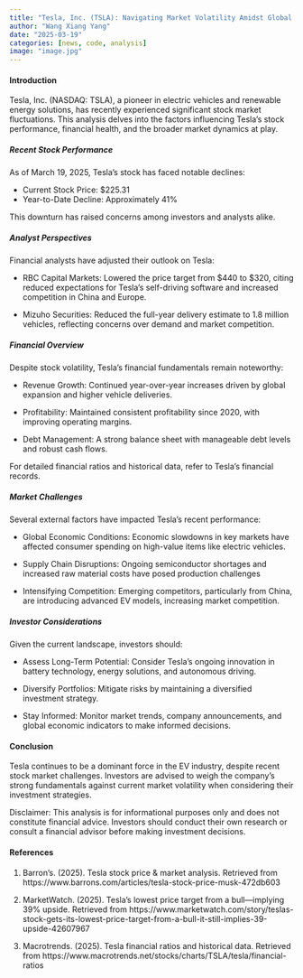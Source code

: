 ```yaml
---
title: "Tesla, Inc. (TSLA): Navigating Market Volatility Amidst Global Challenges"
author: "Wang Xiang Yang"
date: "2025-03-19"
categories: [news, code, analysis]
image: "image.jpg"
---
```


#### Introduction       

Tesla, Inc. (NASDAQ: TSLA), a pioneer in electric vehicles and renewable energy solutions, has recently experienced significant stock market fluctuations. This analysis delves into the factors influencing Tesla's stock performance, financial health, and the broader market dynamics at play.      

##### Recent Stock Performance      

As of March 19, 2025, Tesla's stock has faced notable declines:         

- Current Stock Price: $225.31
- Year-to-Date Decline: Approximately 41%   

This downturn has raised concerns among investors and analysts alike.

##### Analyst Perspectives          

Financial analysts have adjusted their outlook on Tesla:

- RBC Capital Markets: Lowered the price target from $440 to $320, citing reduced expectations for Tesla's self-driving software and increased competition in China and Europe.

- Mizuho Securities: Reduced the full-year delivery estimate to 1.8 million vehicles, reflecting concerns over demand and market competition.       

##### Financial Overview        

Despite stock volatility, Tesla's financial fundamentals remain noteworthy:

- Revenue Growth: Continued year-over-year increases driven by global expansion and higher vehicle deliveries.

- Profitability: Maintained consistent profitability since 2020, with improving operating margins.          

- Debt Management: A strong balance sheet with manageable debt levels and robust cash flows.        

For detailed financial ratios and historical data, refer to Tesla's financial records.

##### Market Challenges         

Several external factors have impacted Tesla's recent performance:

- Global Economic Conditions: Economic slowdowns in key markets have affected consumer spending on high-value items like electric vehicles.

- Supply Chain Disruptions: Ongoing semiconductor shortages and increased raw material costs have posed production challenges

- Intensifying Competition: Emerging competitors, particularly from China, are introducing advanced EV models, increasing market competition.       

##### Investor Considerations       

Given the current landscape, investors should:

- Assess Long-Term Potential: Consider Tesla's ongoing innovation in battery technology, energy solutions, and autonomous driving.

- Diversify Portfolios: Mitigate risks by maintaining a diversified investment strategy.

- Stay Informed: Monitor market trends, company announcements, and global economic indicators to make informed decisions.

#### Conclusion         

Tesla continues to be a dominant force in the EV industry, despite recent stock market challenges. Investors are advised to weigh the company's strong fundamentals against current market volatility when considering their investment strategies.
 
Disclaimer: This analysis is for informational purposes only and does not constitute financial advice. Investors should conduct their own research or consult a financial advisor before making investment decisions.
 
#### References
1. Barron’s. (2025). Tesla stock price & market analysis. Retrieved from https://www.barrons.com/articles/tesla-stock-price-musk-472db603       

2. MarketWatch. (2025). Tesla’s lowest price target from a bull—implying 39% upside. Retrieved from https://www.marketwatch.com/story/teslas-stock-gets-its-lowest-price-target-from-a-bull-it-still-implies-39-upside-42607967         

3. Macrotrends. (2025). Tesla financial ratios and historical data. Retrieved from https://www.macrotrends.net/stocks/charts/TSLA/tesla/financial-ratios

